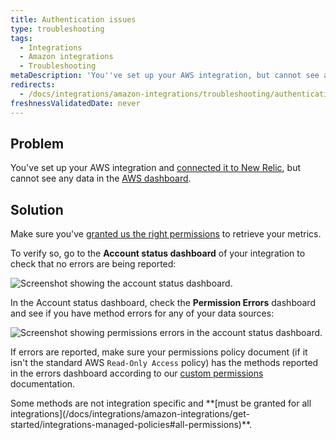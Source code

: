 ```yaml
---
title: Authentication issues
type: troubleshooting
tags:
  - Integrations
  - Amazon integrations
  - Troubleshooting
metaDescription: 'You''ve set up your AWS integration, but cannot see any data due to authentication issues.'
redirects:
  - /docs/integrations/amazon-integrations/troubleshooting/authentication-issues
freshnessValidatedDate: never
---
```


## Problem

You've set up your AWS integration and [connected it to New Relic](/docs/integrations/amazon-integrations/get-started/connect-aws-infrastructure), but cannot see any data in the [AWS dashboard](/docs/integrations/amazon-integrations/get-started/introduction-aws-integrations#insights).

## Solution

Make sure you've [granted us the right permissions](/docs/integrations/amazon-integrations/get-started/integrations-managed-policies) to retrieve your metrics.

To verify so, go to the <DNT>**Account status dashboard**</DNT> of your integration to check that no errors are being reported:

<img
  title="AWS account status dashboard"
  alt="Screenshot showing the account status dashboard."
  src="/images/infrastructure_screenshot-crop_aws-account.webp"
/>

In the Account status dashboard, check the <DNT>**Permission Errors**</DNT> dashboard and see if you have method errors for any of your data sources:

<img
  title="Permission errors in the AWS account status dashboard"
  alt="Screenshot showing permissions errors in the account status dashboard."
  src="/images/infrastructure_screenshot-crop_aws-permission-errors.webp"
/>

If errors are reported, make sure your permissions policy document (if it isn't the standard AWS `Read-Only Access` policy) has the methods reported in the errors dashboard according to our [custom permissions](/docs/integrations/amazon-integrations/get-started/integrations-managed-policies) documentation.

<Callout variant="important">
  Some methods are not integration specific and <DNT>**[must be granted for all integrations](/docs/integrations/amazon-integrations/get-started/integrations-managed-policies#all-permissions)**</DNT>.
</Callout>
